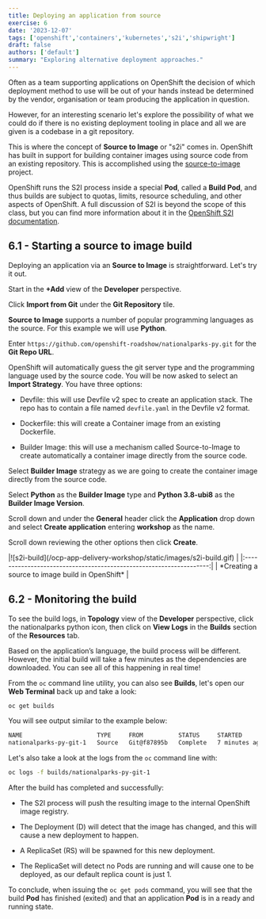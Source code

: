 ```yaml
---
title: Deploying an application from source
exercise: 6
date: '2023-12-07'
tags: ['openshift','containers','kubernetes','s2i','shipwright']
draft: false
authors: ['default']
summary: "Exploring alternative deployment approaches."
---
```


Often as a team supporting applications on OpenShift the decision of which deployment method to use will be out of your hands instead be determined by the vendor, organisation or team producing the application in question.

However, for an interesting scenario let's explore the possibility of what we could do if there is no existing deployment tooling in place and all we are given is a codebase in a git repository.

This is where the concept of **Source to Image** or "s2i" comes in. OpenShift has built in support for building container images using source code from an existing repository. This is accomplished using the [source-to-image](https://github.com/openshift/source-to-image) project.

OpenShift runs the S2I process inside a special **Pod**, called a **Build Pod**, and thus builds are subject to quotas, limits, resource scheduling, and other aspects of OpenShift. A full discussion of S2I is beyond the scope of this class, but you can find more information about it in the [OpenShift S2I documentation](https://docs.openshift.com/container-platform/4.14/openshift_images/create-images.html). 


## 6.1 - Starting a source to image build

Deploying an application via an **Source to Image** is straightforward. Let's try it out.

Start in the **+Add** view of the **Developer** perspective.

Click **Import from Git** under the **Git Repository** tile.

**Source to Image** supports a number of popular programming languages as the source. For this example we will use **Python**.

Enter `https://github.com/openshift-roadshow/nationalparks-py.git` for the **Git Repo URL**.

OpenShift will automatically guess the git server type and the programming language used by the source code. You will be now asked to select an **Import Strategy**.  You have three options:

- Devfile: this will use Devfile v2 spec to create an application stack. The repo has to contain a file named `devfile.yaml` in the Devfile v2 format.

- Dockerfile: this will create a Container image from an existing Dockerfile.

- Builder Image: this will use a mechanism called Source-to-Image to create automatically a container image directly from the source code.

Select **Builder Image** strategy as we are going to create the container image directly from the source code.

Select **Python** as the **Builder Image** type and **Python 3.8-ubi8** as the **Builder Image Version**.

Scroll down and under the **General** header click the **Application** drop down and select **Create application** entering **workshop** as the name.

Scroll down reviewing the other options then click **Create**.

<Zoom>
|![s2i-build](/ocp-app-delivery-workshop/static/images/s2i-build.gif) | 
|:-------------------------------------------------------------------:|
| *Creating a source to image build in OpenShift*                     |
</Zoom>


## 6.2 - Monitoring the build

To see the build logs, in **Topology** view of the **Developer** perspective, click the nationalparks python icon, then click on **View Logs** in the **Builds** section of the **Resources** tab.

Based on the application’s language, the build process will be different. However, the initial build will take a few minutes as the dependencies are downloaded. You can see all of this happening in real time!

From the `oc` command line utility, you can also see **Builds**, let's open our **Web Terminal** back up and take a look:

```bash
oc get builds
```

You will see output similar to the example below:

```bash
NAME                     TYPE     FROM          STATUS     STARTED         DURATION
nationalparks-py-git-1   Source   Git@f87895b   Complete   7 minutes ago   48s
```

Let's also take a look at the logs from the `oc` command line with:

```bash
oc logs -f builds/nationalparks-py-git-1
```

After the build has completed and successfully:

- The S2I process will push the resulting image to the internal OpenShift image registry.

- The Deployment (D) will detect that the image has changed, and this will cause a new deployment to happen.

- A ReplicaSet (RS) will be spawned for this new deployment.

- The ReplicaSet will detect no Pods are running and will cause one to be deployed, as our default replica count is just 1.

To conclude, when issuing the `oc get pods` command, you will see that the build **Pod** has finished (exited) and that an application **Pod** is in a ready and running state.
